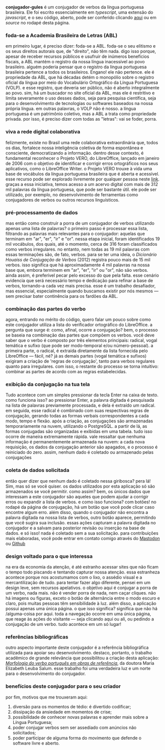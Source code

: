 
**conjugador-gules**
é um conjugador de verbos da língua portuguesa brasileira. Ele foi escrito essencialmente em 
_typescript_, uma extensão do _javascript_, e o seu código, aberto, pode ser
conferido clicando [aqui](https://github.com/renribsilva/conjugador) ou em _source_
no rodapé desta página.

### foda-se a Academia Brasileira de Letras (ABL)

em primeiro lugar, é preciso dizer: foda-se a ABL. foda-se o seu elitismo 
e os seus direitos autorais que, de "direito", não têm nada. digo isso porque, 
apesar de receber recursos públicos e usufruir de inúmeros benefícios fiscais, 
a ABL mantém o registro da nossa língua inacessível ao povo brasileiro.
alguém poderia pensar que o registro da língua portuguesa brasileira pertence
a todos os brasileiros. Engano! ele não pertence. ele é propriedade da ABL, 
que há décadas detém o monopólio sobre o registro oficial da língua por meio 
do Vocabulário Ortográfico da Língua Portuguesa (VOLP). e esse registro, 
que deveria ser público, não é aberto integralmente ao povo. sim, há um buscador
no site oficial da ABL, mas ele é restritivo e limita severamente o uso desses dados, 
seja para pesquisa científica, seja para o desenvolvimento de tecnologias ou softwares
baseados na nossa própria língua. em outras palavras, o VOLP não é nosso.
a língua portuguesa é um patrimônio coletivo, mas a ABL a trata como propriedade 
privada. por isso, é preciso dizer com todas as "letras": 
vai se foder, porra. 

### viva a rede digital colaborativa

felizmente, existe no Brasil uma rede colaborativa extraordinária que, todos os dias, 
fortalece nossa inteligência coletiva de forma espontânea e consciente, 
democratizando a informação. dentro desse contexto, é fundamental reconhecer o Projeto VERO, 
do LibreOffice, lançado em janeiro de 2006 com o objetivo de identificar e corrigir 
erros ortográficos nos seus aplicativos, como o LibreOffice Writer.
o Projeto VERO trouxe à vida uma base de vocábulos da língua portuguesa brasileira 
que é aberta e acessível. esse recurso pode ser explorado livremente por qualquer
pessoa neste [link](https://cgit.freedesktop.org/libreoffice/dictionaries/plain/pt_BR/pt_BR.dic). 
graças a essa iniciativa, temos acesso a um acervo digital com mais de 312 mil 
palavras da língua portuguesa, que pode ser bastante útil.
ele pode ser utilizado, por exemplo, no desenvolvimento de ferramentas como conjugadores
de verbos ou outros recursos linguísticos.

### pré-processamento de dados

mas então como construir a porra de um conjugador de verbos utilizando 
apenas uma lista de palavras? o primeiro passo é processar essa lista, 
filtrando as palavras mais relevantes para o conjugador: 
aquelas que terminam em "ar", "er", "ir" e "or". nessa etapa inicial, 
foram identificados 19 mil vocábulos, dos quais, até o momento, cerca de 316 foram 
classificados como verbos irregulares. no entanto, nem todas as 19 mil palavras 
com essas terminações são, de fato, verbos. para se ter uma ideia, o 
_Dicionário Houaiss de Conjugação de Verbos_ (2012) registra pouco mais de 15 mil verbos. 
isso significa que há aproximadamente 4 mil palavras na nossa base que, 
embora terminem em "ar", "er", "ir" ou "or", não são verbos. 
ainda assim, é preferível pecar pelo excesso do que pela falta. 
esse cenário evidencia que será necessário tempo e dedicação para refinar a base 
de verbos, tornando-a cada vez mais precisa. esse é um trabalho desafiador, 
mas essencial, especialmente quando buscamos existir por nós mesmos 
— sem precisar bater continência para os fardões da ABL.

### combinação das partes do verbo

agora, entrando no mérito do código, quero falar um pouco sobre como este 
conjugador utiliza a lista do verificador ortográfico do LibreOffice. 
a pergunta que surge é: como, afinal, ocorre a conjugação? bem, o processo se baseia 
na combinação das partes que compõem os verbos. você deve saber que
o verbo é composto por três elementos principais: radical, vogal temática e 
sufixo (que pode ser modo-temporal e/ou número-pessoal). a primeira parte, 
o radical, é extraída diretamente da lista fornecida pelo LibreOffice — fácil, né?
já as demais partes (vogal temática e sufixos) exigiram a criação de 'regras de conjugação',
tanto para verbos regulares quanto para irregulares. com isso, 
o restante do processo se torna intuitivo: combinar as partes de acordo 
com as regras estabelecidas. 

### exibição da conjugação na tua tela

Tudo acontece com um simples pressionar da tecla Enter na caixa de texto. 
como funciona isso? ao pressionar Enter, a palavra digitada é pesquisada na 
lista de palavras previamente processada, e dela é extraído um radical.
em seguida, esse radical é combinado com suas respectivas regras de conjugação, 
gerando todas as formas verbais correspondentes a cada modo, tempo e flexão. 
após a criação, as conjugações são armazenadas temporariamente na nuvem, 
utilizando o PostgreSQL. a partir de lá, as formas conjugadas são organizadas 
e exibidas em uma tabela. tudo isso ocorre de maneira extremamente rápida. 
vale ressaltar que nenhuma informação é permanentemente armazenada na nuvem: 
a cada nova requisição, os dados da conjugação anterior são apagados, 
e o processo é reiniciado do zero. assim, nenhum dado é coletado ou armazenado
pelas conjugações

### coleta de dados solicitada

então quer dizer que nenhum dado é coletado nessa giribosca?
pera lá! Sim, mas só se você quiser. os dados utilizados por esta aplicação
só são armazenados se você permitir. como assim? bem, os únicos dados que
interessam a este conjugador são aqueles que podem ajudar a corrigir erros ou
expandir a lista de verbos. e como isso funciona? com botões! no rodapé da página
de conjugação, há um botão que você pode clicar caso encontre algum erro.
além disso, quando o conjugador não encontra a palavra digitada na nossa 
lista de verbos, outro botão aparece, permitindo que você sugira sua inclusão.
essas ações capturam a palavra digitada no conjugador e a salvam para posterior
revisão ou inserção na base de dados. e só isso! nada é coletado sem a sua solicitação.
para contribuições mais elaboradas, você pode entrar em contato comigo através 
do [Mastodon](https://ursal.zone/@renribsilva) ou 
[Github](https://github.com/renribsilva/conjugador)

### design voltado para o que interessa

na era da economia da atenção, é até estranho acessar sites que não 
ficam o tempo todo piscando e tentando capturar nossa atenção. essa estranheza
acontece porque nos acostumamos com o lixo, o assédio visual e a mercantilização de tudo.
para tentar fazer algo diferente, pensei em um design leve, sem recursos apelativos. 
o objetivo aqui é conjugar a porra de um verbo, nada mais. não é vender porra de nada,
nem caçar cliques. não há imagens ou figuras, exceto o botão de alternância entre 
o modo escuro e claro, pois muitas pessoas têm sensibilidade à luz. 
além disso, a aplicação possui apenas uma única página. o que isso significa?
significa que não há /alguma-coisa por aqui. toda a navegação ocorre em uma única página,
que reage às ações do visitante — seja clicando aqui ou ali, ou pedindo a conjugação
 de um verbo. tudo acontece em um só lugar!

### referências bibliográficas

outro aspecto importante deste conjugador é a referência bibliográfica 
utilizada para apoiar seu desenvolvimento. destaco, portanto, o trabalho acadêmico de
grande relevância que possibilitou a criação desta aplicação: 
_[Morfologia do verbo português em obras de referência](https://doi.org/10.11606/T.8.2007.tde-04102007-143455)_,
da doutora Maria Elizabeth Leuba Salum. esse trabalho foi uma verdadeira luz 
e um norte para o desenvolvimento do conjugador.

### benefícios deste conjugador para o seu criador

por fim, motivos que me trouxeram aqui:

1. diversão para os momentos de tédio: é divertido codificar;
1. dissipação da ansiedade em momentos de crise;
2. possibilidade de conhecer novas palavras e aprender mais sobre a Língua Portuguesa;
4. poder conjugar verbos sem ser assediado com anúncios não solicitados;
5. poder participar de alguma forma do movimento que defende o software livre e aberto.